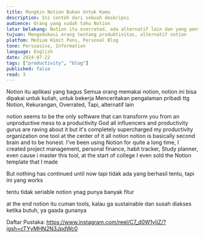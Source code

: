 ```yaml
---
title: Mungkin Notion Bukan Untuk Kamu
description: Ini contoh dari sebuah deskripsi
audience: Orang yang sudah tahu Notion
latar belakang: Notion itu overrated, ada alternatif lain dan yang penting itu action
tujuan: Mengedukasi orang tentang produktivitas, alternatif notion
platfom: Medium Himit Pens, Personal Blog
tone: Persuasive, Information
language: English
date: 2024-07-22
tags: ["productivity", "blog"]
published: false
read: 3
---
```

Notion itu aplikasi yang bagus
Semua orang memakai notion, notion ini bisa dipakai untuk kuliah, untuk bekerja
Menceritakan pengalaman pribadi ttg Notion, Kekurangan, Overrated,
Tapi, alternatif lain 

notion seems to be the only software that can transform you from an unproductive mess to a productivity God all influencers and productivity gurus are raving about it but it's completely supercharged my productivity organization one tool at the center of it all notion notion is basically second brain and to be honest. I've been using Notion for quite a long time, I created project management, personal finance, habit tracker, Study planner, even cause i master this tool, at the start of college I even sold the Notion template that I made 

But nothing has continued until now 
tapi tidak ada yang berhasil 
tentu, tapi ini yang works 

tentu tidak seriable notion ynag punya banyak fitur

at the end notion itu cuman tools, kalau ga sustainable dan susah diakses ketika butuh, ya gaada gunanya 


Daftar Pustaka:
https://www.instagram.com/reel/C7_d0W1yIiZ/?igsh=cTYyMHN2N3JpdWc0


